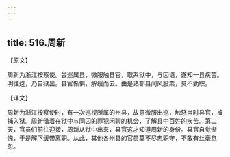```yaml
---
---
---
```

title: 516.周新
---



【原文】

周新为浙江按察使。尝巡属县，微服触县官，取系狱中，与囚语，遂知一县疾苦。明往迓，乃自狱出。县官惭惧，解绶而去。由是诸郡县闻风股栗，莫不勤职。

【译文】

周新为浙江按察使时，有一次巡视所属的州县，故意微服出巡，触怒当时县官，被捕入狱。周新借着在狱中与同囚的罪犯闲聊的机会，了解县中百姓的疾苦。第二天，官员们前往迎接，周新从狱中出来，县官这才知道周新的身份。县官自觉惭愧，于是解下缓带离职。从此，其他各州县的官员莫不尽忠职守，不敢有丝毫怠忽。